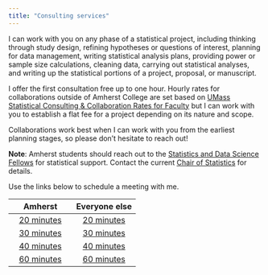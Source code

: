 ```yaml
---
title: "Consulting services"
---
```



I can work with you on any phase of a statistical project, including thinking through study design, refining hypotheses or questions of interest, planning for data management, writing statistical analysis plans, providing power or sample size calculations, cleaning data, carrying out statistical analyses, and writing up the statistical portions of a project, proposal, or manuscript.

I offer the first consultation free up to one hour. Hourly rates for collaborations outside of Amherst College are set based on [UMass Statistical Consulting & Collaboration Rates for Faculty](https://www.umass.edu/mathematics-statistics/research/statistical-consulting) but I can work with you to establish a flat fee for a project depending on its nature and scope.

Collaborations work best when I can work with you from the earliest planning stages, so please don't hesitate to reach out!

**Note**: Amherst students should reach out to the [Statistics and Data Science Fellows](https://www.amherst.edu/academiclife/departments/mathematics-statistics/major-in-statistics/statistics-fellows) for statistical support. Contact the current [Chair of Statistics](https://www.amherst.edu/academiclife/departments/mathematics-statistics/faculty) for details.
<!--
# Areas of expertise

## (Bio)statistics
## Pedagogical
I can help you present statistical information or concepts clearly to a broad audience or think through course-planning and design.

## DEI
I have 
-->


Use the links below to schedule a meeting with me. 

| Amherst | Everyone else |
| :-----: | :-----: |
| [20 minutes](https://fantastical.app/bebailey/student-20) | [20 minutes](https://fantastical.app/bebailey/20min) | 
| [30 minutes](https://fantastical.app/bebailey/student-30) | [30 minutes](https://fantastical.app/bebailey/30min)|
| [40 minutes](https://fantastical.app/bebailey/student-40) | [40 minutes](https://fantastical.app/bebailey/40min) |
| [60 minutes](https://fantastical.app/bebailey/student-60) | [60 minutes](https://fantastical.app/bebailey/60min) |



